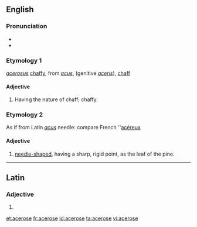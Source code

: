 ==English==

===Pronunciation===
* {{IPA|/ˈæs.əˌɹoʊs/|/ˈæs.əˌɹoʊz/}}
* {{hyphenation|ac|er|ose}}

===Etymology 1===
{{etyl|la|en}} ''[[acerosus]]'' [[chaffy]], from ''[[acus]]'', (genitive ''[[aceris]]''), [[chaff]]

====Adjective====
{{en-adj|-}}

# {{context|botany}} Having the nature of chaff; chaffy.

===Etymology 2===
As if from Latin ''[[acus]]'' needle: compare French ''[[acéreux]]

====Adjective====
{{en-adj|-}}

# {{context|botany}} [[needle-shaped]], having a sharp, rigid point, as the leaf of the pine.

----

==Latin==

===Adjective===
{{la-adj-form|acerōse}}

# {{inflection of|acerosus|acerōsus|voc|m|s|lang=la}}

[[et:acerose]]
[[fr:acerose]]
[[id:acerose]]
[[ta:acerose]]
[[vi:acerose]]